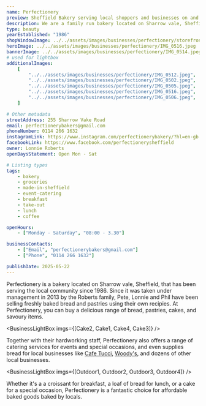 ```yaml
---
name: Perfectionery
preview: Sheffield Bakery serving local shoppers and businesses on and around ecclesall road
description: We are a family run bakery located on Sharrow vale, Sheffield, that has been serving the local community since 1986. The bakery is known for its delicious baked goods, including bread, pastries, and cakes, all made with high-quality ingredients. Perfectionery also offers a range of catering services for events and special occasions.
type: beauty
yearEstablished: "1986"
shopWindowImage: ../../assets/images/businesses/perfectionery/storefront.jpeg
heroImage: ../../assets/images/businesses/perfectionery/IMG_0516.jpeg
bannerImage: ../../assets/images/businesses/perfectionery/IMG_0514.jpeg
# used for lightbox
additionalImages:
    [
        "../../assets/images/businesses/perfectionery/IMG_0512.jpeg",
        "../../assets/images/businesses/perfectionery/IMG_0502.jpeg",
        "../../assets/images/businesses/perfectionery/IMG_0505.jpeg",
        "../../assets/images/businesses/perfectionery/IMG_0516.jpeg",
        "../../assets/images/businesses/perfectionery/IMG_0506.jpeg",
    ]

# Other metadata
streetAddress: 255 Sharrow Vake Road
email: perfectionerybakers@gmail.com
phoneNumber: 0114 266 1632
instagramLink: https://www.instagram.com/perfectionerybakery/?hl=en-gb
facebookLink: https://www.facebook.com/perfectionerysheffield
owner: Lonnie Roberts
openDaysStatement: Open Mon - Sat

# Listing types
tags:
    - bakery
    - groceries
    - made-in-sheffield
    - event-catering
    - breakfast
    - take-out
    - lunch
    - coffee

openHours:
    - ["Monday - Saturday", "08:00 - 3.30"]

businessContacts:
    - ["Email", "perfectionerybakers@gmail.com"]
    - ["Phone", "0114 266 1632"]

publishDate: 2025-05-22
---
```



Perfectionery is a bakery located on Sharrow vale, Sheffield, that has been serving the
local community since 1986. Since it was taken under management in 2013 by the Roberts family, 
Pete, Lonnie and Phil have been selling freshly baked bread and pastries using their own recipies. 
At Perfectionery, you can buy a delicious range of bread, pastries, cakes, and savoury items.




<BusinessLightBox imgs={[Cake2, Cake1, Cake4, Cake3]} />

Together with their hardworking staff, Perfectionery also offers a range of catering services for 
events and special occasions, and even supplies bread for local businesses like 
[Cafe Tucci](https://caffetucci.com/), [Woody's](/businesses/woodys/), and dozens of other 
local businesses.


<BusinessLightBox imgs={[Outdoor1, Outdoor2, Outdoor3, Outdoor4]} />

Whether it's a a croissant for breakfast, a loaf of bread for lunch, or a cake for a special occasion,
Perfectionery is a fantastic choice for affordable baked goods baked by locals.